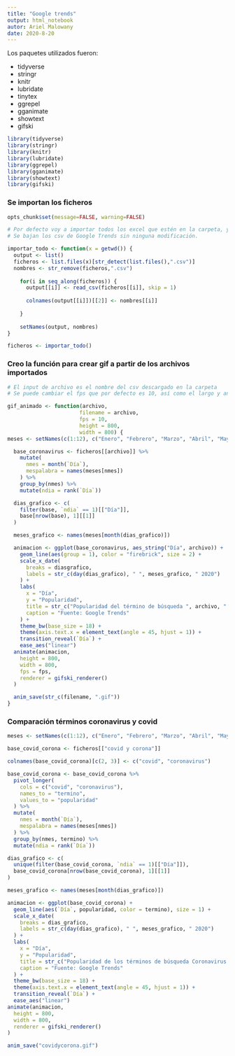 ---
title: "Google trends"
output: html_notebook
autor: Ariel Malowany
date: 2020-8-20
--- 

Los paquetes utilizados fueron: 

* tidyverse
* stringr
* knitr
* lubridate
* tinytex
* ggrepel
* gganimate
* showtext
* gifski

```{r paquetes,include=FALSE}

library(tidyverse)
library(stringr)
library(knitr)
library(lubridate)
library(ggrepel)
library(gganimate)
library(showtext)
library(gifski)

```

### Se importan los ficheros

```{r include=FALSE}

opts_chunk$set(message=FALSE, warning=FALSE)

```

```{r Importación ficheros,message=FALSE,warning=FALSE}

# Por defecto voy a importar todos los excel que estén en la carpeta, ya que podría estar trabajando con muchos archivos
# Se bajan los csv de Google Trends sin ninguna modificación.

importar_todo <- function(x = getwd()) {
  output <- list()
  ficheros <- list.files(x)[str_detect(list.files(),".csv")]
  nombres <- str_remove(ficheros,".csv")
   
    for(i in seq_along(ficheros)) {
      output[[i]] <- read_csv(ficheros[[i]], skip = 1)
    
      colnames(output[[i]])[[2]] <- nombres[[i]]
      
    }
   
    setNames(output, nombres)
}

ficheros <- importar_todo()

```

### Creo la función para crear gif a partir de los archivos importados

```{r Gráfico}

# El input de archivo es el nombre del csv descargado en la carpeta
# Se puede cambiar el fps que por defecto es 10, así como el largo y ancho que son por defecto 800.

gif_animado <- function(archivo,
                       filename = archivo,
                       fps = 10,
                       height = 800,
                       width = 800) {
meses <- setNames(c(1:12), c("Enero", "Febrero", "Marzo", "Abril", "Mayo", "Junio", "Julio", "Agosto", "Setiembre", "Octubre", "Noviembre", "Diciembre"))

  base_coronavirus <- ficheros[[archivo]] %>%
    mutate(
      nmes = month(`Día`),
      mespalabra = names(meses[nmes])
    ) %>%
    group_by(nmes) %>%
    mutate(ndia = rank(`Día`))

  dias_grafico <- c(
    filter(base, `ndia` == 1)[["Día"]],
    base[nrow(base), 1][[1]]
  )

  meses_grafico <- names(meses[month(dias_grafico)])

  animacion <- ggplot(base_coronavirus, aes_string("Día", archivo)) +
    geom_line(aes(group = 1), color = "firebrick", size = 2) +
    scale_x_date(
      breaks = diasgrafico,
      labels = str_c(day(dias_grafico), " ", meses_grafico, " 2020")
    ) +
    labs(
      x = "Día",
      y = "Popularidad",
      title = str_c("Popularidad del término de búsqueda ", archivo, " ", "en Google"),
      caption = "Fuente: Google Trends"
    ) +
    theme_bw(base_size = 18) +
    theme(axis.text.x = element_text(angle = 45, hjust = 1)) +
    transition_reveal(`Día`) +
    ease_aes("linear")
  animate(animacion,
    height = 800,
    width = 800,
    fps = fps,
    renderer = gifski_renderer()
  )

  anim_save(str_c(filename, ".gif"))
}

```

### Comparación términos coronavirus y covid

```{r}

meses <- setNames(c(1:12), c("Enero", "Febrero", "Marzo", "Abril", "Mayo", "Junio", "Julio", "Agosto", "Setiembre", "Octubre", "Noviembre", "Diciembre"))

base_covid_corona <- ficheros[["covid y corona"]]

colnames(base_covid_corona)[c(2, 3)] <- c("covid", "coronavirus")

base_covid_corona <- base_covid_corona %>%
  pivot_longer(
    cols = c("covid", "coronavirus"),
    names_to = "termino",
    values_to = "popularidad"
  ) %>%
  mutate(
    nmes = month(`Día`),
    mespalabra = names(meses[nmes])
  ) %>%
  group_by(nmes, termino) %>%
  mutate(ndia = rank(`Día`))

dias_grafico <- c(
  unique(filter(base_covid_corona, `ndia` == 1)[["Día"]]),
  base_covid_corona[nrow(base_covid_corona), 1][[1]]
)

meses_grafico <- names(meses[month(dias_grafico)])

animacion <- ggplot(base_covid_corona) +
  geom_line(aes(`Día`, popularidad, color = termino), size = 1) +
  scale_x_date(
    breaks = dias_grafico,
    labels = str_c(day(dias_grafico), " ", meses_grafico, " 2020")
  ) +
  labs(
    x = "Día",
    y = "Popularidad",
    title = str_c("Popularidad de los términos de búsqueda Coronavirus y COVID en Google"),
    caption = "Fuente: Google Trends"
  ) +
  theme_bw(base_size = 18) +
  theme(axis.text.x = element_text(angle = 45, hjust = 1)) +
  transition_reveal(`Día`) +
  ease_aes("linear")
animate(animacion,
  height = 800,
  width = 800,
  renderer = gifski_renderer()
)

anim_save("covidycorona.gif")
```












